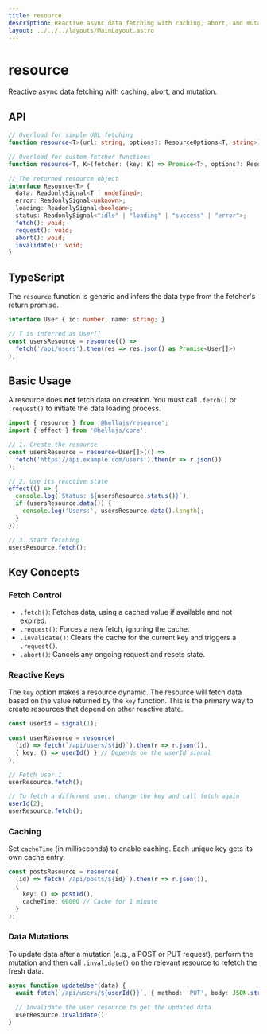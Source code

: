 ```yaml
---
title: resource
description: Reactive async data fetching with caching, abort, and mutation.
layout: ../../../layouts/MainLayout.astro
---
```


# resource

Reactive async data fetching with caching, abort, and mutation.

## API

```typescript
// Overload for simple URL fetching
function resource<T>(url: string, options?: ResourceOptions<T, string>): Resource<T>;

// Overload for custom fetcher functions
function resource<T, K>(fetcher: (key: K) => Promise<T>, options?: ResourceOptions<T, K>): Resource<T>;

// The returned resource object
interface Resource<T> {
  data: ReadonlySignal<T | undefined>;
  error: ReadonlySignal<unknown>;
  loading: ReadonlySignal<boolean>;
  status: ReadonlySignal<"idle" | "loading" | "success" | "error">;
  fetch(): void;
  request(): void;
  abort(): void;
  invalidate(): void;
}
```

## TypeScript

The `resource` function is generic and infers the data type from the fetcher's return promise.

```typescript
interface User { id: number; name: string; }

// T is inferred as User[]
const usersResource = resource(() => 
  fetch('/api/users').then(res => res.json() as Promise<User[]>)
);
```

## Basic Usage

A resource does **not** fetch data on creation. You must call `.fetch()` or `.request()` to initiate the data loading process.

```typescript
import { resource } from '@hellajs/resource';
import { effect } from '@hellajs/core';

// 1. Create the resource
const usersResource = resource<User[]>(() => 
  fetch('https://api.example.com/users').then(r => r.json())
);

// 2. Use its reactive state
effect(() => {
  console.log(`Status: ${usersResource.status()}`);
  if (usersResource.data()) {
    console.log('Users:', usersResource.data().length);
  }
});

// 3. Start fetching
usersResource.fetch();
```

## Key Concepts

### Fetch Control
- `.fetch()`: Fetches data, using a cached value if available and not expired.
- `.request()`: Forces a new fetch, ignoring the cache.
- `.invalidate()`: Clears the cache for the current key and triggers a `.request()`.
- `.abort()`: Cancels any ongoing request and resets state.

### Reactive Keys
The `key` option makes a resource dynamic. The resource will fetch data based on the value returned by the `key` function. This is the primary way to create resources that depend on other reactive state.

```typescript
const userId = signal(1);

const userResource = resource(
  (id) => fetch(`/api/users/${id}`).then(r => r.json()),
  { key: () => userId() } // Depends on the userId signal
);

// Fetch user 1
userResource.fetch();

// To fetch a different user, change the key and call fetch again
userId(2);
userResource.fetch();
```

### Caching
Set `cacheTime` (in milliseconds) to enable caching. Each unique key gets its own cache entry.

```typescript
const postsResource = resource(
  (id) => fetch(`/api/posts/${id}`).then(r => r.json()),
  { 
    key: () => postId(),
    cacheTime: 60000 // Cache for 1 minute
  }
);
```

### Data Mutations
To update data after a mutation (e.g., a POST or PUT request), perform the mutation and then call `.invalidate()` on the relevant resource to refetch the fresh data.

```typescript
async function updateUser(data) {
  await fetch(`/api/users/${userId()}`, { method: 'PUT', body: JSON.stringify(data) });
  
  // Invalidate the user resource to get the updated data
  userResource.invalidate();
}
```